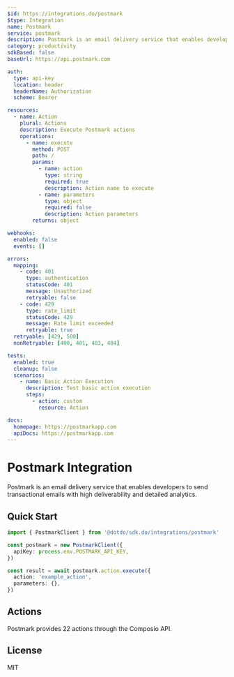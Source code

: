 ```yaml
---
$id: https://integrations.do/postmark
$type: Integration
name: Postmark
service: postmark
description: Postmark is an email delivery service that enables developers to send transactional emails with high deliverability and detailed analytics.
category: productivity
sdkBased: false
baseUrl: https://api.postmark.com

auth:
  type: api-key
  location: header
  headerName: Authorization
  scheme: Bearer

resources:
  - name: Action
    plural: Actions
    description: Execute Postmark actions
    operations:
      - name: execute
        method: POST
        path: /
        params:
          - name: action
            type: string
            required: true
            description: Action name to execute
          - name: parameters
            type: object
            required: false
            description: Action parameters
        returns: object

webhooks:
  enabled: false
  events: []

errors:
  mapping:
    - code: 401
      type: authentication
      statusCode: 401
      message: Unauthorized
      retryable: false
    - code: 429
      type: rate_limit
      statusCode: 429
      message: Rate limit exceeded
      retryable: true
  retryable: [429, 500]
  nonRetryable: [400, 401, 403, 404]

tests:
  enabled: true
  cleanup: false
  scenarios:
    - name: Basic Action Execution
      description: Test basic action execution
      steps:
        - action: custom
          resource: Action

docs:
  homepage: https://postmarkapp.com
  apiDocs: https://postmarkapp.com
---
```


# Postmark Integration

Postmark is an email delivery service that enables developers to send transactional emails with high deliverability and detailed analytics.

## Quick Start

```typescript
import { PostmarkClient } from '@dotdo/sdk.do/integrations/postmark'

const postmark = new PostmarkClient({
  apiKey: process.env.POSTMARK_API_KEY,
})

const result = await postmark.action.execute({
  action: 'example_action',
  parameters: {},
})
```

## Actions

Postmark provides 22 actions through the Composio API.

## License

MIT
